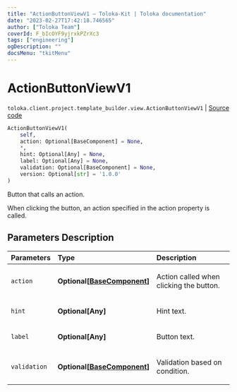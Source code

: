 ```yaml
---
title: "ActionButtonViewV1 — Toloka-Kit | Toloka documentation"
date: "2023-02-27T17:42:18.746565"
author: ["Toloka Team"]
coverId: F_bIcOYF9yjrxkPZrXc3
tags: ["engineering"]
ogDescription: ""
docsMenu: "tkitMenu"
---
```


# ActionButtonViewV1
`toloka.client.project.template_builder.view.ActionButtonViewV1` | [Source code](https://github.com/Toloka/toloka-kit/blob/v1.1.4/src/client/project/template_builder/view.py#L64)

```python
ActionButtonViewV1(
    self,
    action: Optional[BaseComponent] = None,
    *,
    hint: Optional[Any] = None,
    label: Optional[Any] = None,
    validation: Optional[BaseComponent] = None,
    version: Optional[str] = '1.0.0'
)
```

Button that calls an action.

When clicking the button, an action specified in the action property is called.

## Parameters Description

| Parameters | Type | Description |
| :----------| :----| :-----------|
`action`|**Optional\[[BaseComponent](/docs/toloka-kit/reference/toloka.client.project.template_builder.base.BaseComponent)\]**|<p>Action called when clicking the button.</p>
`hint`|**Optional\[Any\]**|<p>Hint text.</p>
`label`|**Optional\[Any\]**|<p>Button text.</p>
`validation`|**Optional\[[BaseComponent](/docs/toloka-kit/reference/toloka.client.project.template_builder.base.BaseComponent)\]**|<p>Validation based on condition.</p>